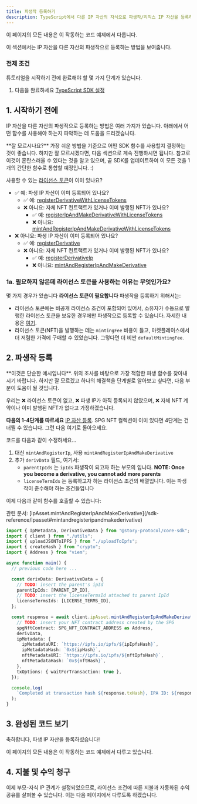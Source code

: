 ```yaml
---
title: 파생작 등록하기
description: TypeScript에서 다른 IP 자산의 자식으로 파생작/리믹스 IP 자산을 등록하는 방법을 알아보세요.
---
```


<CardGroup cols={1}>
  <Card title="Completed Code" href="https://github.com/storyprotocol/typescript-tutorial/blob/main/scripts/derivative/registerDerivativeCommercial.ts" icon="thumbs-up">
    이 페이지의 모든 내용은 이 작동하는 코드 예제에서 다룹니다.
  </Card>
</CardGroup>

이 섹션에서는 IP 자산을 다른 자산의 파생작으로 등록하는 방법을 보여줍니다.

### 전제 조건

튜토리얼을 시작하기 전에 완료해야 할 몇 가지 단계가 있습니다.

1. 다음을 완료하세요 [TypeScript SDK 설정](/developers/typescript-sdk/setup)

## 1. 시작하기 전에

IP 자산을 다른 자산의 파생작으로 등록하는 방법은 여러 가지가 있습니다. 아래에서 어떤 함수를 사용해야 하는지 파악하는 데 도움을 드리겠습니다.

<Note>
  **잘 모르시나요?** 가장 쉬운 방법을 기준으로 어떤 SDK 함수를 사용할지 결정하는 것이 좋습니다. 하지만 잘 모르시겠다면, 다음 섹션으로 계속 진행하시면 됩니다.
</Note>

<Tip>
  참고로 이것이 혼란스러울 수 있다는 것을 알고 있으며, 곧 SDK를 업데이트하여 이 모든 것을 1개의 간단한 함수로 통합할 예정입니다. :)
</Tip>

사용할 수 있는 [라이선스 토큰](/concepts/licensing-module/license-token)이 이미 있나요?

* ✅ 예: 파생 IP 자산이 이미 등록되어 있나요?
  * ✅ 예: [registerDerivativeWithLicenseTokens](/sdk-reference/ipasset#registerderivativewithlicensetokens)
  * ❌ 아니요: 자체 NFT 컨트랙트가 있거나 이미 발행된 NFT가 있나요?
    * ✅ 예: [registerIpAndMakeDerivativeWithLicenseTokens](/sdk-reference/ipasset#registeripandmakederivativewithlicensetokens)
    * ❌ 아니요: [mintAndRegisterIpAndMakeDerivativeWithLicenseTokens](/sdk-reference/ipasset#mintandregisteripandmakederivativewithlicensetokens)
* ❌ 아니요: 파생 IP 자산이 이미 등록되어 있나요?
  * ✅ 예: [registerDerivative](/sdk-reference/ipasset#registerderivative)
  * ❌ 아니요: 자체 NFT 컨트랙트가 있거나 이미 발행된 NFT가 있나요?
    * ✅ 예: [registerDerivativeIp](/sdk-reference/ipasset#registerderivativeip)
    * ❌ 아니요: [mintAndRegisterIpAndMakeDerivative](/sdk-reference/ipasset#mintandregisteripandmakederivative)

### 1a. 필요하지 않은데 라이선스 토큰을 사용하는 이유는 무엇인가요?

몇 가지 경우가 있습니다 **라이선스 토큰이 필요합니다** 파생작을 등록하기 위해서는:

* 라이선스 토큰에는 비공개 라이선스 조건이 포함되어 있어서, 소유자가 수동으로 발행한 라이선스 토큰을 보유한 경우에만 파생작으로 등록할 수 있습니다. 자세한 내용은 [여기](/concepts/licensing-module/license-token#private-licenses).
* 라이선스 토큰(NFT)을 발행하는 데는 `mintingFee` 비용이 들고, 마켓플레이스에서 더 저렴한 가격에 구매할 수 있었습니다. 그렇다면 더 비싼 `defaultMintingFee`.

## 2. 파생작 등록

<Note>
  **이것은 단순한 예시입니다**. 위의 조사를 바탕으로 가장 적합한 파생 함수를 찾아내시기 바랍니다. 하지만 잘 모르겠고 하나의 해결책을 단계별로 알아보고 싶다면, 다음 부분이 도움이 될 것입니다.
</Note>

우리는 ❌ 라이선스 토큰이 없고, ❌ 파생 IP가 아직 등록되지 않았으며, ❌ 자체 NFT 계약이나 이미 발행된 NFT가 없다고 가정하겠습니다.

**다음의 1-4단계를 따르세요** [IP 자산 등록](/developers/typescript-sdk/register-ip-asset). SPG NFT 컬렉션이 이미 있다면 4단계는 건너뛸 수 있습니다. 그런 다음 여기로 돌아오세요.

코드를 다음과 같이 수정하세요...

1. 대신 `mintAndRegisterIp`, 사용 `mintAndRegisterIpAndMakeDerivative`
2. 추가 `derivData` 필드, 여기서:
   * `parentIpIds` 는 `ipIds` 파생작이 되고자 하는 부모의 입니다. **NOTE: Once you become a derivative, you cannot add more parents**
   * `licenseTermIds` 는 등록하고자 하는 라이선스 조건의 배열입니다. 이는 파생작이 준수해야 하는 조건들입니다

이제 다음과 같이 함수를 호출할 수 있습니다:

<Info>
  관련 문서:
  [ipAsset.mintAndRegisterIpAndMakeDerivative](/sdk-reference/ipasset#mintandregisteripandmakederivative)
</Info>

```typescript main.ts
import { IpMetadata, DerivativeData } from "@story-protocol/core-sdk";
import { client } from "./utils";
import { uploadJSONToIPFS } from "./uploadToIpfs";
import { createHash } from "crypto";
import { Address } from "viem";

async function main() {
  // previous code here ...

  const derivData: DerivativeData = {
    // TODO: insert the parent's ipId
    parentIpIds: [PARENT_IP_ID],
    // TODO: insert the licenseTermsId attached to parent IpId
    licenseTermsIds: [LICENSE_TERMS_ID],
  };

  const response = await client.ipAsset.mintAndRegisterIpAndMakeDerivative({
    // TODO: insert your NFT contract address created by the SPG
    spgNftContract: SPG_NFT_CONTRACT_ADDRESS as Address,
    derivData,
    ipMetadata: {
      ipMetadataURI: `https://ipfs.io/ipfs/${ipIpfsHash}`,
      ipMetadataHash: `0x${ipHash}`,
      nftMetadataURI: `https://ipfs.io/ipfs/${nftIpfsHash}`,
      nftMetadataHash: `0x${nftHash}`,
    },
    txOptions: { waitForTransaction: true },
  });

  console.log(
    `Completed at transaction hash ${response.txHash}, IPA ID: ${response.ipId}, Token ID: ${response.tokenId}`
  );
}
```

## 3. 완성된 코드 보기

축하합니다, 파생 IP 자산을 등록하셨습니다!

<CardGroup cols={1}>
  <Card title="Completed Code" href="https://github.com/storyprotocol/typescript-tutorial/blob/main/scripts/derivative/registerDerivativeCommercial.ts" icon="thumbs-up">
    이 페이지의 모든 내용은 이 작동하는 코드 예제에서 다루고 있습니다.
  </Card>
</CardGroup>

## 4. 지불 및 수익 청구

이제 부모-자식 IP 관계가 설정되었으므로, 라이선스 조건에 따른 지불과 자동화된 수익 공유를 살펴볼 수 있습니다. 이는 다음 페이지에서 다루도록 하겠습니다.
